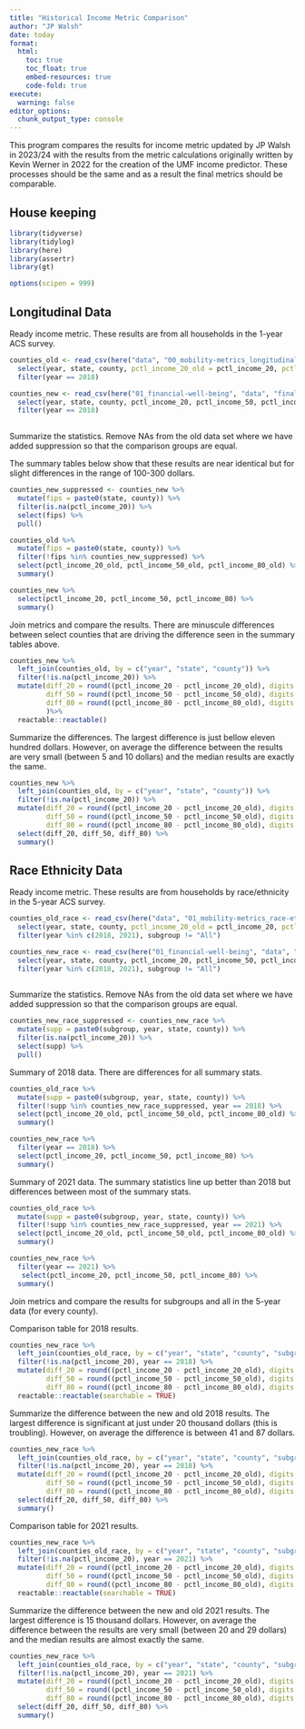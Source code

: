 ```yaml
---
title: "Historical Income Metric Comparison"
author: "JP Walsh"
date: today
format:
  html:
    toc: true
    toc_float: true
    embed-resources: true
    code-fold: true
execute: 
  warning: false
editor_options: 
  chunk_output_type: console
---
```


This program compares the results for income metric updated by JP Walsh in 2023/24 with the results from the metric calculations originally written by Kevin Werner in 2022 for the creation of the UMF income predictor. These processes should be the same and as a result the final metrics should be comparable.

## House keeping

```r
library(tidyverse)
library(tidylog)
library(here)
library(assertr)
library(gt)

options(scipen = 999)
```

## Longitudinal Data        

Ready income metric. These results are from all households in the 1-year ACS survey.
```r

counties_old <- read_csv(here("data", "00_mobility-metrics_longitudinal.csv")) %>% 
  select(year, state, county, pctl_income_20_old = pctl_income_20, pctl_income_50_old = pctl_income_50, pctl_income_80_old = pctl_income_80) %>% 
  filter(year == 2018)

counties_new <- read_csv(here("01_financial-well-being", "data", "final", "metrics_income_county_all_longitudinal.csv")) %>% 
  select(year, state, county, pctl_income_20, pctl_income_50, pctl_income_80) %>% 
  filter(year == 2018)
  
```

Summarize the statistics. Remove NAs from the old data set where we have added suppression so that the comparison groups are equal.

The summary tables below show that these results are near identical but for slight differences in the range of 100-300 dollars.
```r
counties_new_suppressed <- counties_new %>% 
  mutate(fips = paste0(state, county)) %>% 
  filter(is.na(pctl_income_20)) %>% 
  select(fips) %>% 
  pull()

counties_old %>%
  mutate(fips = paste0(state, county)) %>% 
  filter(!fips %in% counties_new_suppressed) %>% 
  select(pctl_income_20_old, pctl_income_50_old, pctl_income_80_old) %>% 
  summary()

counties_new %>%
  select(pctl_income_20, pctl_income_50, pctl_income_80) %>% 
  summary()
```

Join metrics and compare the results. There are minuscule differences between select counties that are driving the difference seen in the summary tables above.
```r
counties_new %>% 
  left_join(counties_old, by = c("year", "state", "county")) %>% 
  filter(!is.na(pctl_income_20)) %>% 
  mutate(diff_20 = round((pctl_income_20 - pctl_income_20_old), digits = 3),
         diff_50 = round((pctl_income_50 - pctl_income_50_old), digits = 3),
         diff_80 = round((pctl_income_80 - pctl_income_80_old), digits  = 3)
         )%>% 
  reactable::reactable()

```

Summarize the differences. 
The largest difference is just bellow eleven hundred dollars. However, on average the difference between the results are very small (between 5 and 10 dollars) and the median results are exactly the same. 
```r
counties_new %>% 
  left_join(counties_old, by = c("year", "state", "county")) %>% 
  filter(!is.na(pctl_income_20)) %>% 
  mutate(diff_20 = round((pctl_income_20 - pctl_income_20_old), digits = 3),
         diff_50 = round((pctl_income_50 - pctl_income_50_old), digits = 3),
         diff_80 = round((pctl_income_80 - pctl_income_80_old), digits  = 3)) %>% 
  select(diff_20, diff_50, diff_80) %>% 
  summary()
```


## Race Ethnicity Data

Ready income metric. These results are from households by race/ethnicity in the 5-year ACS survey.
```r

counties_old_race <- read_csv(here("data", "01_mobility-metrics_race-ethnicity_longitudinal.csv")) %>% 
  select(year, state, county, pctl_income_20_old = pctl_income_20, pctl_income_50_old = pctl_income_50, pctl_income_80_old = pctl_income_80, subgroup) %>% 
  filter(year %in% c(2018, 2021), subgroup != "All")

counties_new_race <- read_csv(here("01_financial-well-being", "data", "final", "metrics_income_county_race-ethnicity_longitudinal.csv")) %>% 
  select(year, state, county, pctl_income_20, pctl_income_50, pctl_income_80, subgroup) %>% 
  filter(year %in% c(2018, 2021), subgroup != "All")
  
```

Summarize the statistics. Remove NAs from the old data set where we have added suppression so that the comparison groups are equal.
```r
counties_new_race_suppressed <- counties_new_race %>% 
  mutate(supp = paste0(subgroup, year, state, county)) %>% 
  filter(is.na(pctl_income_20)) %>% 
  select(supp) %>% 
  pull()
```

Summary of 2018 data. There are differences for all summary stats.
```r
counties_old_race %>%
  mutate(supp = paste0(subgroup, year, state, county)) %>% 
  filter(!supp %in% counties_new_race_suppressed, year == 2018) %>% 
  select(pctl_income_20_old, pctl_income_50_old, pctl_income_80_old) %>% 
  summary()

counties_new_race %>% 
  filter(year == 2018) %>% 
  select(pctl_income_20, pctl_income_50, pctl_income_80) %>% 
  summary()
```

Summary of 2021 data. The summary statistics line up better than 2018 but differences between most of the summary stats. 
```r
counties_old_race %>%
  mutate(supp = paste0(subgroup, year, state, county)) %>% 
  filter(!supp %in% counties_new_race_suppressed, year == 2021) %>% 
  select(pctl_income_20_old, pctl_income_50_old, pctl_income_80_old) %>% 
  summary()

counties_new_race %>% 
  filter(year == 2021) %>% 
   select(pctl_income_20, pctl_income_50, pctl_income_80) %>% 
  summary()
```

Join metrics and compare the results for subgroups and all in the 5-year data (for every county). 

Comparison table for 2018 results.
```r
counties_new_race %>% 
  left_join(counties_old_race, by = c("year", "state", "county", "subgroup")) %>% 
  filter(!is.na(pctl_income_20), year == 2018) %>% 
  mutate(diff_20 = round((pctl_income_20 - pctl_income_20_old), digits = 3),
         diff_50 = round((pctl_income_50 - pctl_income_50_old), digits = 3),
         diff_80 = round((pctl_income_80 - pctl_income_80_old), digits  = 3)) %>% 
  reactable::reactable(searchable = TRUE)
```

Summarize the difference between the new and old 2018 results.
The largest difference is significant at just under 20 thousand dollars (this is troubling). However, on average the difference is between 41 and 87 dollars. 
```r
counties_new_race %>% 
  left_join(counties_old_race, by = c("year", "state", "county", "subgroup")) %>% 
  filter(!is.na(pctl_income_20), year == 2018) %>% 
  mutate(diff_20 = round((pctl_income_20 - pctl_income_20_old), digits = 3),
         diff_50 = round((pctl_income_50 - pctl_income_50_old), digits = 3),
         diff_80 = round((pctl_income_80 - pctl_income_80_old), digits  = 3)) %>% 
  select(diff_20, diff_50, diff_80) %>% 
  summary()
```


Comparison table for 2021 results.
```r
counties_new_race %>% 
  left_join(counties_old_race, by = c("year", "state", "county", "subgroup")) %>% 
  filter(!is.na(pctl_income_20), year == 2021) %>% 
  mutate(diff_20 = round((pctl_income_20 - pctl_income_20_old), digits = 3),
         diff_50 = round((pctl_income_50 - pctl_income_50_old), digits = 3),
         diff_80 = round((pctl_income_80 - pctl_income_80_old), digits  = 3)) %>% 
  reactable::reactable(searchable = TRUE)
```

Summarize the difference between the new and old 2021 results.
The largest difference is 15 thousand dollars. However, on average the difference between the results are very small (between 20 and 29 dollars) and the median results are almost exactly the same. 
```r
counties_new_race %>% 
  left_join(counties_old_race, by = c("year", "state", "county", "subgroup")) %>% 
  filter(!is.na(pctl_income_20), year == 2021) %>% 
  mutate(diff_20 = round((pctl_income_20 - pctl_income_20_old), digits = 3),
         diff_50 = round((pctl_income_50 - pctl_income_50_old), digits = 3),
         diff_80 = round((pctl_income_80 - pctl_income_80_old), digits  = 3)) %>% 
  select(diff_20, diff_50, diff_80) %>% 
  summary()
```



